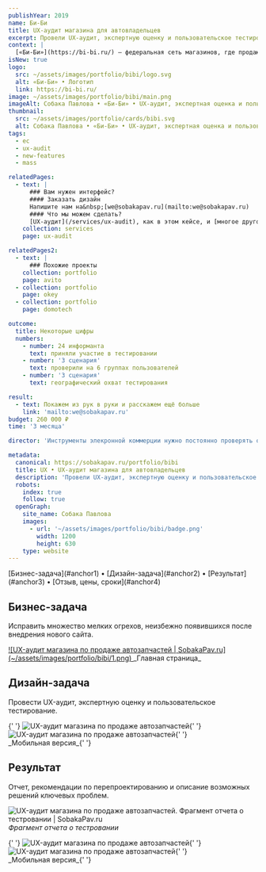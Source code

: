 ```yaml
---
publishYear: 2019
name: Би-Би
title: UX-аудит магазина для автовладельцев
excerpt: Провели UX-аудит, экспертную оценку и пользовательское тестирование
context: |
  [«Би-Би»](https://bi-bi.ru/) — федеральная сеть магазинов, где продаются автозапчасти, аксессуары и другие товары для автовладельцев. Магазины сети есть более чем в сорока городах.
isNew: true
logo:
  src: ~/assets/images/portfolio/bibi/logo.svg
  alt: «Би-Би» • Логотип
  link: https://bi-bi.ru/
image: ~/assets/images/portfolio/bibi/main.png
imageAlt: Собака Павлова • «Би-Би» • UX-аудит, экспертная оценка и пользовательское тестирование
thumbnail:
  src: ~/assets/images/portfolio/cards/bibi.svg
  alt: Собака Павлова • «Би-Би» • UX-аудит, экспертная оценка и пользовательское тестирование
tags:
  - ec
  - ux-audit
  - new-features
  - mass

relatedPages:
  - text: |
      ### Вам нужен интерфейс?
      #### Заказать дизайн
      Напишите нам на&nbsp;[we@sobakapav.ru](mailto:we@sobakapav.ru) 
      #### Что мы можем сделать?
      [UX-аудит](/services/ux-audit), как в этом кейсе, и [многое другое](/services).
    collection: services
    page: ux-audit

relatedPages2:
  - text: |
      ### Похожие проекты
    collection: portfolio
    page: avito
  - collection: portfolio
    page: okey
  - collection: portfolio
    page: domotech

outcome:
  title: Некоторые цифры
  numbers:
    - number: 24 информанта
      text: приняли участие в тестировании
    - number: '3 сценария'
      text: проверили на 6 группах пользователей
    - number: '3 сценария'
      text: географический охват тестирования

result:
  - text: Покажем из рук в руки и расскажем ещё больше
    link: 'mailto:we@sobakapav.ru'
budget: 260 000 ₽
time: '3 месяца'

director: 'Инструменты элекронной коммерции нужно постоянно проверять об пользователя.'

metadata:
  canonical: https://sobakapav.ru/portfolio/bibi
  title: UX • UX-аудит магазина для автовладельцев
  description: 'Провели UX-аудит, экспертную оценку и пользовательское тестирование'
  robots:
    index: true
    follow: true
  openGraph:
    site_name: Собака Павлова
    images:
      - url: '~/assets/images/portfolio/bibi/badge.png'
        width: 1200
        height: 630
    type: website
---
```



<TOC>
  [Бизнес-задача](#anchor1) • [Дизайн-задача](#anchor2) • [Результат](#anchor3) • [Отзыв, цены, сроки](#anchor4)
</TOC>

## <a name="anchor1" />Бизнес-задача

Исправить множество мелких огрехов, неизбежно появившихся после внедрения нового сайта.

<a href="/images/portfolio/bibi/1.png" alt="UX-аудит магазина по продаже автозапчастей" target="_blank">
  ![UX-аудит магазина по продаже автозапчастей | SobakaPav.ru](~/assets/images/portfolio/bibi/1.png)
</a>
_Главная страница_

## <a name="anchor2" />Дизайн-задача

Провести UX-аудит, экспертную оценку и пользовательское тестирование.

<div class="flex gap-2 flex-wrap">
  {' '}
  <Image
    src="~/assets/images/portfolio/bibi/3.png"
    alt="UX-аудит магазина по продаже автозапчастей"
    class="min-w-72 grow shrink basis-0"
  />{' '}
  <Image
    src="~/assets/images/portfolio/bibi/4.png"
    alt="UX-аудит магазина по продаже автозапчастей"
    class="min-w-72 grow shrink basis-0"
  />{' '}
</div>
_Мобильная версия_{' '}

## <a name="anchor3" />Результат

Отчет, рекомендации по перепроектированию и описание возможных решений ключевых проблем.

![UX-аудит магазина по продаже автозапчастей. Фрагмент отчета о тестровании | SobakaPav.ru](~/assets/images/portfolio/bibi/2.png)
_Фрагмент отчета о тестровании_

<div class="flex gap-2 flex-wrap">
  {' '}
  <Image
    src="~/assets/images/portfolio/bibi/5.png"
    alt="UX-аудит магазина по продаже автозапчастей"
    class="min-w-72 grow shrink basis-0"
  />{' '}
  <Image
    src="~/assets/images/portfolio/bibi/6.png"
    alt="UX-аудит магазина по продаже автозапчастей"
    class="min-w-72 grow shrink basis-0"
  />{' '}
</div>
_Мобильная версия_{' '}

## <a name="anchor4" />
